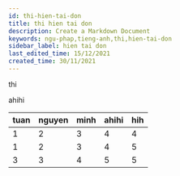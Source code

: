 ```yaml
---
id: thi-hien-tai-don
title: thi hien tai don
description: Create a Markdown Document
keywords: ngu-phap,tieng-anh,thi,hien-tai-don
sidebar_label: hien tai don
last_edited_time: 15/12/2021
created_time: 30/11/2021
---
```

thi

ahihi

| tuan | nguyen | minh | ahihi | hih |
|------|--------|------|-------|-----|
| 1    | 2      | 3    | 4     | 4   |
| 1    | 2      | 3    | 4     | 5   |
| 3    | 3      | 4    | 5     | 5   |
